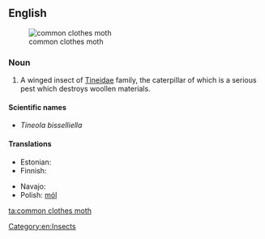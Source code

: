 ==English==
{{wikipedia|Common_Clothes_Moth}}
[[File:Tineola bisselliella.JPG|thumb|common clothes moth]]

===Noun===
{{en-noun|head=[[common]] [[clothes]] [[moth]]}}
#  A winged insect of [[Tineidae]] family, the caterpillar of which is a serious pest which destroys woollen materials. 

====Scientific names====
* ''Tineola bisselliella''

====Translations====
{{trans-top|type of moth}}
* Estonian: {{t-|et|riidekoi}}
* Finnish: {{t+|fi|vaatekoi}}
{{trans-mid}}
* Navajo: {{tø|nv|chʼosh ałchozhii}}
* Polish: [[mól]] {{m}}
{{trans-bottom}}

[[Category:en:Insects]]

[[ta:common clothes moth]]